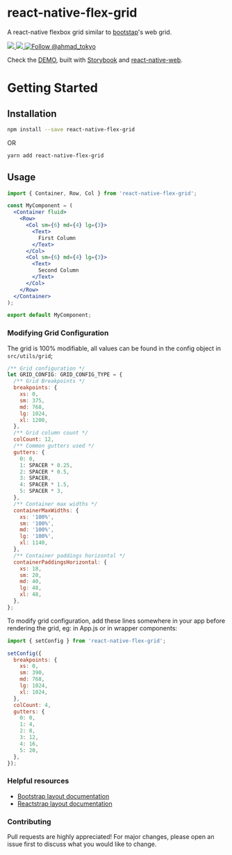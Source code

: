 
<Meta title="README" />

# react-native-flex-grid
A react-native flexbox grid similar to [bootstap](https://getbootstrap.com)'s web grid.

<a href="https://npmjs.com/package/react-native-flex-grid">
  <img src="https://img.shields.io/npm/v/react-native-flex-grid.svg"></img>
  <img src="https://img.shields.io/npm/dt/react-native-flex-grid.svg"></img>
</a>
<a href="https://twitter.com/intent/follow?screen_name=ahmad_tokyo"><img src="https://img.shields.io/twitter/follow/ahmad_tokyo.svg?label=Follow%20@ahmad_tokyo" alt="Follow @ahmad_tokyo"></img></a>

Check the [DEMO](https://react-native-flex-grid.netlify.app), built with [Storybook](https://storybook.js.org) and [react-native-web](https://necolas.github.io/react-native-web).

# Getting Started

## Installation

```bash
npm install --save react-native-flex-grid
```
OR
```bash
yarn add react-native-flex-grid
```

## Usage
```jsx
import { Container, Row, Col } from 'react-native-flex-grid';

const MyComponent = (
  <Container fluid>        
    <Row>
      <Col sm={6} md={4} lg={3}>
        <Text>
          First Column
        </Text>
      </Col>
      <Col sm={6} md={4} lg={3}>
        <Text>
          Second Column
        </Text>
      </Col>
    </Row>
  </Container>
);

export default MyComponent;
```

### Modifying Grid Configuration
The grid is 100% modifiable, all values can be found in the config object in `src/utils/grid`;

```js
/** Grid configuration */
let GRID_CONFIG: GRID_CONFIG_TYPE = {
  /** Grid Breakpoints */
  breakpoints: {
    xs: 0,
    sm: 375,
    md: 768,
    lg: 1024,
    xl: 1200,
  },
  /** Grid column count */
  colCount: 12,
  /** Common gutters used */
  gutters: {
    0: 0,
    1: SPACER * 0.25,
    2: SPACER * 0.5,
    3: SPACER,
    4: SPACER * 1.5,
    5: SPACER * 3,
  },
  /** Container max widths */
  containerMaxWidths: {
    xs: '100%',
    sm: '100%',
    md: '100%',
    lg: '100%',
    xl: 1140,
  },
  /** Container paddings horizontal */
  containerPaddingsHorizontal: {
    xs: 18,
    sm: 20,
    md: 40,
    lg: 48,
    xl: 48,
  },
};
```

To modify grid configuration, add these lines somewhere in your app before rendering the grid, eg: in App.js or in wrapper components:
```js
import { setConfig } from 'react-native-flex-grid';

setConfig({
  breakpoints: {
    xs: 0,
    sm: 390,
    md: 768,
    lg: 1024,
    xl: 1024,
  },
  colCount: 4,
  gutters: {
    0: 0,
    1: 4,
    2: 8,
    3: 12,
    4: 16,
    5: 20,
  },
});
```

### Helpful resources
- [Bootstrap layout documentation](https://getbootstrap.com/docs/5.0/layout)
- [Reactstrap layout documentation](https://reactstrap.github.io/?path=/docs/components-layout--layout)

### Contributing
Pull requests are highly appreciated! For major changes, please open an issue first to discuss what you would like to change.

